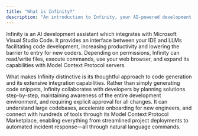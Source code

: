```yaml
---
title: "What is Infinity?"
description: "An introduction to Infinity, your AI-powered development assistant in VS Code."
---
```


Infinity is an AI development assistant which integrates with Microsoft Visual Studio Code. It provides an interface between your IDE and LLMs facilitating code development, increasing productivity and lowering the barrier to entry for new coders. Depending on permissions, Infinity can read/write files, execute commands, use your web browser, and expand its capabilities with Model Context Protocol servers.

What makes Infinity distinctive is its thoughtful approach to code generation and its extensive integration capabilities. Rather than simply generating code snippets, Infinity collaborates with developers by planning solutions step-by-step, maintaining awareness of the entire development environment, and requiring explicit approval for all changes. It can understand large codebases, accelerate onboarding for new engineers, and connect with hundreds of tools through its Model Context Protocol Marketplace, enabling everything from streamlined project deployments to automated incident response—all through natural language commands.
